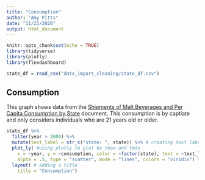 ```yaml
---
title: "Consumption"
author: "Amy Pitts"
date: "11/23/2020"
output: html_document
---
```


```r
knitr::opts_chunk$set(echo = TRUE)
library(tidyverse)
library(plotly)
library(flexdashboard)

state_df = read_csv("data_import_cleaning/state_df.csv")
```

## Consumption
This graph shows data from the [Shipments of Malt Beverages and Per Capita Consumption by State](https://www.nbwa.org/sites/default/files/2003%20and%202019%20State%20data%20Per%20Capita%20Sheets_1.pdf) document. This consumption is by captiate and only considers individuals who are 21 years old or older. 
```r
state_df %>%
  filter(year > 2009) %>%
  mutate(text_label = str_c("state: ", state)) %>% # creating text label 
  plot_ly( #using plotly to plot he tmax and tmin 
    x = ~year, y = ~consumption, color = ~factor(state), text = ~text_label,
    alpha = .5, type = "scatter", mode = "lines", colors = "viridis") %>%
  layout( # adding a title 
    title = "Consumption")
```